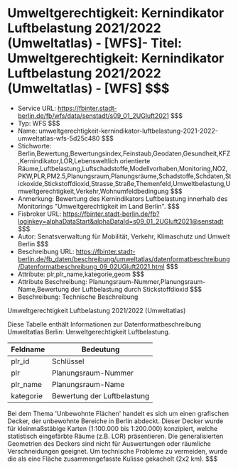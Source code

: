 # Umweltgerechtigkeit: Kernindikator Luftbelastung 2021/2022 (Umweltatlas) - [WFS]- Titel: Umweltgerechtigkeit: Kernindikator Luftbelastung 2021/2022 (Umweltatlas) - [WFS] $$$
- Service URL: https://fbinter.stadt-berlin.de/fb/wfs/data/senstadt/s09_01_2UGluft2021 $$$
- Typ: WFS $$$
- Name: umweltgerechtigkeit-kernindikator-luftbelastung-2021-2022-umweltatlas-wfs-5d25c480 $$$
- Stichworte: Berlin,Bewertung,Bewertungsindex,Feinstaub,Geodaten,Gesundheit,KFZ,Kernindikator,LOR,Lebensweltlich orientierte Räume,Luftbelastung,Luftschadstoffe,Modellvorhaben,Monitoring,NO2,PKW,PLR,PM2.5,Planungsraum,Planungsräume,Schadstoffe,Schdaten,Stickoxide,Stickstoffdioxid,Strasse,Straße,Themenfeld,Umweltbelastung,Umweltgerechtigkeit,Verkehr,Wohnumfeldbedingung $$$
- Anmerkung: Bewertung des Kernindikators Luftbelastung innerhalb des Monitorings "Umweltgerechtigkeit im Land Berlin". $$$
- Fisbroker URL: https://fbinter.stadt-berlin.de/fb?loginkey=alphaDataStart&alphaDataId=s09_01_2UGluft2021@senstadt $$$
- Autor: Senatsverwaltung für Mobilität, Verkehr, Klimaschutz und Umwelt Berlin $$$
- Beschreibung URL: https://fbinter.stadt-berlin.de/fb_daten/beschreibung/umweltatlas/datenformatbeschreibung/Datenformatbeschreibung_09_02UGluft2021.html $$$
- Attribute: plr,plr_name,kategorie,geom $$$
- Attribute Beschreibung: Planungsraum-Nummer,Planungsraum-Name,Bewertung der Luftbelastung durch Stickstoffdioxid $$$
- Beschreibung: Technische Beschreibung 

Umweltgerechtigkeit Luftbelastung 2021/2022 (Umweltatlas)

Diese Tabelle enthält Informationen zur Datenformatbeschreibung Umweltatlas Berlin: Umweltgerechtigkeit Luftbelastung.

| Feldname  | Bedeutung                   |
| --------- | --------------------------- |
| plr\_id   | Schlüssel                   |
| plr       | Planungsraum-Nummer         |
| plr\_name | Planungsraum-Name           |
| kategorie | Bewertung der Luftbelastung |

Bei dem Thema 'Unbewohnte Flächen' handelt es sich um einen grafischen Decker, der unbewohnte Bereiche in Berlin abdeckt. Dieser Decker wurde für kleinmaßstäbige Karten (1:100.000 bis 1:200.000) konzipiert, welche statistisch eingefärbte Räume (z.B. LOR) präsentieren. Die generalisierten Geometrien des Deckers sind nicht für Auswertungen oder räumliche Verschneidungen geeignet. Um technische Probleme zu vermeiden, wurde die als eine Fläche zusammengefasste Kulisse gekachelt (2x2 km). $$$
